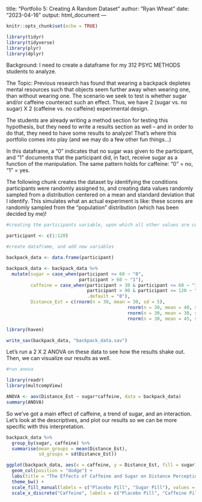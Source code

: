 title: "Portfolio 5: Creating A Random Dataset"
author: "Ryan Wheat"
date: "2023-04-16"
output: html_document
---

```r
knitr::opts_chunk$set(echo = TRUE)
```

```r
library(tidyr)
library(tidyverse)
library(plyr)
library(dplyr)
```

Background: I need to create a dataframe for my 312 PSYC METHODS students to analyze. 

The Topic: Previous research has found that wearing a backpack depletes mental resources such that objects seem further away when wearing one, than without wearing one. The scenario we seek to test is whether sugar and/or caffeine counteract such an effect. Thus, we have 2 (sugar vs. no sugar) X 2 (caffeine vs. no caffeine) experimental design.

The students are already writing a method section for testing this hypothesis, but they need to write a results section as well -- and in order to do that, they need to have some results to analyze! That's where this portfolio comes into play (and we may do a few other fun things...)

In this dataframe, a "0" indicates that no sugar was given to the participant, and "1" documents that the participant did, in fact, receive sugar as a function of the manipulation. The same pattern holds for caffeine: "0" = no, "1" = yes.

The following chunk creates the dataset by identifying the conditions participants were randomly assigned to, and creating data values randomly sampled from a distribution centered on a mean and standard deviation that I identify. This simulates what an actual experiment is like: these scores are randomly sampled from the "population" distribution (which has been decided by me)!

```r

#creating the participants variable, upon which all other values are contingent

participant <- c(1:120)

#create dataframe, and add new variables

backpack_data <- data.frame(participant)

backpack_data <- backpack_data %>%
  mutate(sugar = case_when(participant <= 60 ~ "0",
                           participant > 60 ~ "1"),
         caffeine = case_when(participant > 30 & participant <= 60 ~ "1",
                              participant > 90 & participant <= 120 ~ "1",
                              .default = "0"),
         Distance_Est = c(rnorm(n = 30, mean = 30, sd = 5),
                                             rnorm(n = 30, mean = 40, sd = 8),
                                             rnorm(n = 30, mean = 30, sd = 8),
                                             rnorm(n = 30, mean = 45, sd = 8)))

library(haven)

write_sav(backpack_data, "backpack_data.sav")
```

Let's run a 2 X 2 ANOVA on these data to see how the results shake out. Then, we can visualize our results as well.

```r
 
#run anova

library(readr)
library(multcompView)

ANOVA <- aov(Distance_Est ~ sugar*caffeine, data = backpack_data)
summary(ANOVA)

```

So we've got a main effect of caffeine, a trend of sugar, and an interaction. Let's look at the descriptives, and plot our results so we can be more specific with this interpretation.

```r

backpack_data %>%
  group_by(sugar, caffeine) %>%
  summarise(mean_groups = mean(Distance_Est),
            sd_groups = sd(Distance_Est))

ggplot(backpack_data, aes(x = caffeine, y = Distance_Est, fill = sugar)) +
  geom_col(position = "dodge") + 
  labs(title = "The Effects of Caffeine and Sugar on Distance Perception", x = "Caffeine", y = "Estimated Distance (m)", fill = "Sugar") + 
  theme_bw() +
  scale_fill_manual(labels = c("Placebo Pill", "Sugar Pill"), values = c("wheat", "tan4" )) + 
  scale_x_discrete("Caffeine", labels = c("Placebo Pill", "Caffeine Pill"))

```

